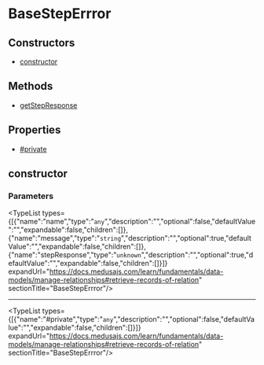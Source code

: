 
# BaseStepErrror

## Constructors

- [constructor](page.mdx#constructor)

## Methods

- [getStepResponse](../../BaseStepErrror/methods/workflows.BaseStepErrror.getStepResponse/page.mdx)

## Properties

- [#private](page.mdx##private)

## constructor

### Parameters

<TypeList types={[{"name":"name","type":"`any`","description":"","optional":false,"defaultValue":"","expandable":false,"children":[]},{"name":"message","type":"`string`","description":"","optional":true,"defaultValue":"","expandable":false,"children":[]},{"name":"stepResponse","type":"`unknown`","description":"","optional":true,"defaultValue":"","expandable":false,"children":[]}]} expandUrl="https://docs.medusajs.com/learn/fundamentals/data-models/manage-relationships#retrieve-records-of-relation" sectionTitle="BaseStepErrror"/>

___

<TypeList types={[{"name":"#private","type":"`any`","description":"","optional":false,"defaultValue":"","expandable":false,"children":[]}]} expandUrl="https://docs.medusajs.com/learn/fundamentals/data-models/manage-relationships#retrieve-records-of-relation" sectionTitle="BaseStepErrror"/>

